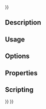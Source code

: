 <languages/>
{{UnfinishedDocu{{#translation:}}}}

{{Docnav
|[[CAM_Custom|Custom]]
|[[CAM_Shape|Shape]]
|[[CAM_Workbench|CAM]]
|IconL=CAM_Custom.svg
|IconR=CAM_Shape.svg
|IconC=Workbench_CAM.svg
}}

{{GuiCommand
|Name=CAM Probe
|MenuLocation=CAM → Supplemental Commands → Probe
|Workbenches=[[CAM_Workbench|CAM]]
}}

==Description==

==Usage==

==Options==

==Properties==

==Scripting==


{{Docnav
|[[CAM_Custom|Custom]]
|[[CAM_Shape|Shape]]
|[[CAM_Workbench|CAM]]
|IconL=CAM_Custom.svg
|IconR=CAM_Shape.svg
|IconC=Workbench_CAM.svg
}}

{{CAM_Tools_navi{{#translation:}}}}
{{Userdocnavi{{#translation:}}}}